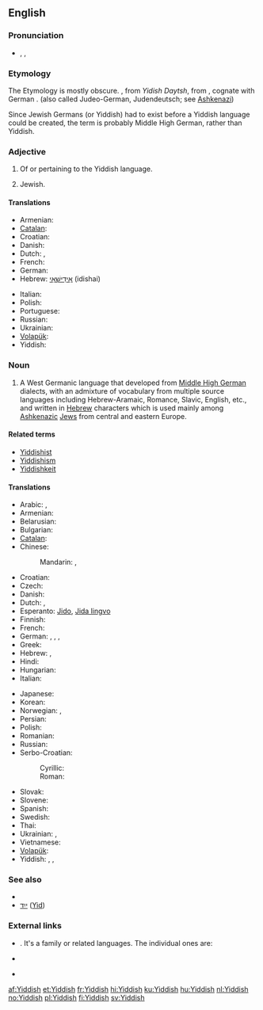 {{interwiktionary|code=yi}}
==English==
{{wikipedia}}

===Pronunciation===
* {{enPR|yĭd'ĭsh}}, {{IPA|/ˈjɪd.ɪʃ/}}, {{SAMPA|/"jId.IS/}}

===Etymology===
{{etyl|yi}} The Etymology is mostly obscure. {{term|ייִדיש|lang=yi|sc=Hebr}}, from ''Yidish Daytsh'', from {{etyl|gmh}} {{term|jüdisch diutsch||[[Jewish]] [[German]]|lang=gmh}}, cognate with German {{term|jüdisch||Jewish|lang=de}}. (also called Judeo-German, Judendeutsch; see [[Ashkenazi]])

Since Jewish Germans (or Yiddish) had to exist before a Yiddish language could be created, the term is probably Middle High German, rather than Yiddish.

===Adjective===
{{en-adj}}

# Of or pertaining to the Yiddish language.
# {{informal}} Jewish.

====Translations====
{{trans-top|of or pertaining to the Yiddish language}}
* Armenian: {{t-|hy|իդիշ|tr=idiš}}
* [[Catalan]]: {{t+|ca|jiddisch|m}}
* Croatian: {{t|hr|jidiš}}
* Danish: {{t-|da|jiddisch}}
* Dutch: {{t+|nl|Jiddisch}}, {{t+|nl|Jiddisj}}
* French: {{t+|fr|yiddish|m|f}}
* German: {{t|de|jiddisch}}
* Hebrew: [[אידישאי|אִידִישָׁאִי]] (idishai)
{{trans-mid}}
* Italian: {{t+|it|yiddish|m}}
* Polish: {{t+|pl|jidysz|m}}
* Portuguese: {{t+|pt|iídiche|m|f}}
* Russian: {{t+|ru|идиш|m|tr=idiš}}
* Ukrainian: {{t|uk|їдиш|m|tr=jidyš|xs=Ukrainian}}
* [[Volapük]]: {{t+|vo|Yuda-Deutänapükik}}
* Yiddish: {{t+|yi|ייִדיש|tr=yidish, jidisch|sc=Hebr|xs=Yiddish}}
{{trans-bottom}}

{{trans-top|Jewish}}
{{trans-mid}}
{{trans-bottom}}

===Noun===
{{en-noun|-}}

# A West Germanic language that developed from [[Middle High German]] dialects, with an admixture of vocabulary from multiple source languages including Hebrew-Aramaic, Romance, Slavic, English, etc., and written in [[Hebrew]] characters which is used mainly among [[Ashkenazi]]c [[Jew]]s from central and eastern Europe.

====Related terms====
* [[Yiddishist]]
* [[Yiddishism]]
* [[Yiddishkeit]]

====Translations====
{{trans-top|language}}
* Arabic: {{t|ar|يديشية|f|tr=yidíyya}}, {{t|ar|إيديش|m|tr='idiish}}
* Armenian: {{t-|hy|իդիշ|tr=idiš}}
* Belarusian: {{t|be|ідыш|m|tr=ídyš|xs=Belarusian}}
* Bulgarian: {{t-|bg|идиш|m|tr=ídiš}}
* [[Catalan]]: {{t+|ca|jiddisch|m}}
* Chinese:
*: Mandarin: {{t-|cmn|意第緒語|sc=Hani}}, {{t-|cmn|意第绪语|tr=Yìdìxùyǔ|sc=Hani}}
* Croatian: {{t|hr|jidiš }}
* Czech: {{t+|cs|jidiš|m}}
* Danish: {{t-|da|jiddisch|n}}
* Dutch: {{t+|nl|Jiddisch|n}}, {{t|nl|Jiddisj|n}}
* Esperanto: [[Jido]], [[Jida lingvo]]
* Finnish: {{t+|fi|jiddiš}}
* French: {{t+|fr|yiddish|m}}
* German: {{t+|de|Jiddisch|n}}, {{t|de|Jidisch|n}}, {{obsolete}} {{t|de|Judendeutsch|n}}, {{obsolete}} {{t|de|Judenteutsch|n}}
* Greek: {{t+|el|γίντις|tr=yídis}}
* Hebrew: {{t+|he|יידיש|alt=יִידִישׁ|tr=yidiš}}, {{t+|he|אידיש|tr=idiš}}
* Hindi: {{t-|hi|यहूदी|tr=yahūdī|xs=Hindi}}
* Hungarian: {{t+|hu|jiddis}}
* Italian: {{t+|it|yiddish|m}}
{{trans-mid}}
* Japanese: {{t+|ja|イディッシュ語|tr=Idisshu-go}}
* Korean: {{t+|ko|이디시어|tr=Idisi-eo|sc=Hang}}
* Norwegian: {{t+|no|jiddisch}}, {{t+|no|jiddisk}}
* Persian: {{t|fa|ییدیش|tr=yidiš}}
* Polish: {{t+|pl|jidysz|m}}
* Romanian: {{t-|ro|Idiş}}
* Russian: {{t+|ru|идиш|m|tr=ídiš}}
* Serbo-Croatian:
*: Cyrillic: {{t|sh|јидиш|m|sc=Cyrl|xs=Serbo-Croatian}}
*: Roman: {{t|sh|jidiš|m|xs=Serbo-Croatian}}
* Slovak: {{t-|sk|jidiš|m}}
* Slovene: {{t-|sl|jidiš|m}}
* Spanish: {{t|es|yidis|m}}
* Swedish: {{t+|sv|jiddisch}}
* Thai: {{t|th|ภาษายิดดิช|tr=paasăa yítdìt}}
* Ukrainian: {{t|uk|їдиш|m|tr=jídyš|xs=Ukrainian}}, {{t|uk|ідиш|m|tr=ídiš|xs=Ukrainian}}
* Vietnamese: {{t|vi|tiếng Yiddish|xs=Vietnamese}}
* [[Volapük]]: {{t-|vo|Yuda-Deutänapük}}
* Yiddish: {{t+|yi|ייִדיש|n|tr=yidish, jidisch|xs=Yiddish}}, {{t-|yi|מאַמע־לשון|n|tr=mame-loshn, mame-loschn|sc=Hebr|xs=Yiddish}}, {{t-|yi|זשאַרגאָן|m|tr=zhargon, sschargon|sc=Hebr|xs=Yiddish}}
{{trans-bottom}}

===See also===
* {{langcat}}
* [[ייִד]] ([[Jew|Yid]]) {{m}}

===External links===
* {{ISO 639|3code=yid|1code=yi}}. It's a family or related languages. The individual ones are:
{{top2}}
* {{ethnologue|lang=Eastern Yiddish|code=ydd}}
{{mid2}}
* {{ethnologue|lang=Western Yiddish|code=yih}}
{{bottom}}

[[af:Yiddish]]
[[et:Yiddish]]
[[fr:Yiddish]]
[[hi:Yiddish]]
[[ku:Yiddish]]
[[hu:Yiddish]]
[[nl:Yiddish]]
[[no:Yiddish]]
[[pl:Yiddish]]
[[fi:Yiddish]]
[[sv:Yiddish]]